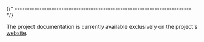 
{/* ------------------------------------------------------------------------ */}

The project documentation is currently available exclusively on
the project's [website]({{packageHomepage}}).
